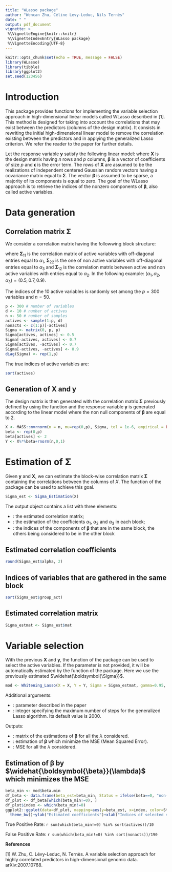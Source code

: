 ```yaml
---
title: "WLasso package"
author: "Wencan Zhu, Céline Levy-Leduc, Nils Ternès"
date: " "
output: pdf_document
vignette: >
 %\VignetteEngine{knitr::knitr}
 %\VignetteIndexEntry{WLasso package}
 %\VignetteEncoding{UTF-8}
---
```


```r
knitr::opts_chunk$set(echo = TRUE, message = FALSE)
library(WLasso)
library(tibble)
library(ggplot2)
set.seed(123456)
```

# Introduction
This package provides functions for implementing the variable selection approach in high-dimensional linear models called WLasso described in [1]. This method is designed for taking into account the correlations that may exist between the predictors (columns of the design matrix). It consists in rewriting the initial high-dimensional linear model to remove the correlation existing between the predictors and in applying the generalized Lasso criterion. We refer the reader to the paper for further details.

Let the response variable $\boldsymbol{y}$ satisfy the following linear model:
\begin{equation}\label{eq:mod_lin}
\boldsymbol{y}=\boldsymbol{X}\boldsymbol{\beta}+\boldsymbol{\epsilon},
\end{equation}
where $\boldsymbol{X}$ is the design matrix having $n$ rows and $p$ columns, $\boldsymbol{\beta}$ is a vector of coefficients of size $p$ and $\boldsymbol{\epsilon}$ is the error term. 
The rows of $\boldsymbol{X}$ are assumed to be the realizations of independent centered Gaussian random vectors having a covariance matrix equal to $\boldsymbol{\Sigma}$.
The vector $\boldsymbol{\beta}$ is assumed to be sparse, \textit{i.e.} a majority of its components is equal to zero. The goal of the WLasso approach is to retrieve the indices of the nonzero components 
of $\boldsymbol{\beta}$, also called active variables. 

# Data generation

## Correlation matrix $\boldsymbol{\Sigma}$
We consider a correlation matrix having the followwing block structure:

\begin{equation}
     \label{eq:SPAC}
     \boldsymbol{\Sigma}=
       \begin{bmatrix}
         \boldsymbol{\Sigma}_{11} &  \boldsymbol{\Sigma}_{12} \\
         \boldsymbol{\Sigma}_{12}^{T} &  \boldsymbol{\Sigma}_{22}
       \end{bmatrix}
\end{equation}
      
where $\boldsymbol{\Sigma}_{11}$ is the correlation matrix of active variables with off-diagonal entries equal to $\alpha_1$, $\boldsymbol{\Sigma}_{22}$ is the one of non active variables with off-diagonal entries equal to $\alpha_3$ and $\boldsymbol{\Sigma}_{12}$ is the correlation matrix between active and non active variables with entries equal to $\alpha_2$. In the following example: $(\alpha_1,\alpha_2,\alpha_3)=(0.5, 0.7, 0.9)$.    
      
The indices of the 10 active variables is randomly set among the $p=300$ variables and $n=50$.

```r
p <- 300 # number of variables 
d <- 10 # number of actives
n <- 50 # number of samples
actives <- sample(1:p, d)
nonacts <- c(1:p)[-actives]
Sigma <- matrix(0, p, p)
Sigma[actives, actives] <- 0.5
Sigma[-actives, actives] <- 0.7
Sigma[actives, -actives] <- 0.7
Sigma[-actives, -actives] <- 0.9
diag(Sigma) <- rep(1,p)
```

The true indices of active variables are:
```r
sort(actives)
```

## Generation of $\boldsymbol{X}$ and $\boldsymbol{y}$
The design matrix is then generated with the correlation matrix $\boldsymbol{\Sigma}$ previously defined by using the function \texttt{mvrnorm} and the response variable $\boldsymbol{y}$ 
is generated according to the linear model \eqref{eq:mod_lin} where the non null components of 
$\boldsymbol{\beta}$ are equal to 2.

```r
X <- MASS::mvrnorm(n = n, mu=rep(0,p), Sigma, tol = 1e-6, empirical = FALSE)
beta <- rep(0,p)
beta[actives] <- 2
Y <- X%*%beta+rnorm(n,0,1)
```

# Estimation of $\boldsymbol{\Sigma}$ 
Given $\boldsymbol{y}$ and $\boldsymbol{X}$, we can estimate the block-wise correlation matrix 
$\boldsymbol{\Sigma}$ containing the correlations between the columns of $X$. The function \texttt{Sigma_Estimation} of the package can be used to achieve this goal.  

```r
Sigma_est <- Sigma_Estimation(X) 
```

The output object contains a list with three elements:

* \texttt{mat}: the estimated correlation matrix;
* \texttt{alpha}: the estimation of the coefficients $\alpha_1$, $\alpha_2$ and $\alpha_3$ in each block;
* \verb|group_act|: the indices of the components of $\boldsymbol{\beta}$ that are in the same block, the others being considered to be in the other block

## Estimated correlation coefficients
```r
round(Sigma_est$alpha, 2)
```

## Indices of variables that are gathered in the same block
```r
sort(Sigma_est$group_act)
```

## Estimated correlation matrix
```r
Sigma_estmat <- Sigma_est$mat
```

# Variable selection
With the previous $\boldsymbol{X}$ and $\boldsymbol{y}$, the function \verb|Whitening_Lasso| of the package can be used to select the active variables. If the parameter \texttt{Sigma} is not provided, it will be automatically estimated by the function \verb|Sigma_Estimation| of the package. Here we use the previously estimated $\widehat{\boldsymbol{\Sigma}}$. 

```r
mod <- Whitening_Lasso(X = X, Y = Y, Sigma = Sigma_estmat, gamma=0.95, maxsteps = 200)
```
Additional arguments:

* \texttt{gamma}: parameter described in the paper \textcolor{red}{XXXXXXX}
* \texttt{maxsteps}: integer specifying the maximum number of steps for the generalized Lasso algorithm. Its default value is 2000.

Outputs: 

* \texttt{beta}: matrix of the estimations of $\boldsymbol{\beta}$ for all the $\lambda$ considered. 
* \texttt{beta.min}: estimation of $\boldsymbol{\beta}$ which minimize the MSE (Mean Squared Error).
* \texttt{mse}: MSE for all the $\lambda$ considered.

##  Estimation of $\boldsymbol{\beta}$ by $\widehat{\boldsymbol{\beta}}(\lambda)$ which minimizes the MSE
```r
beta_min <- mod$beta.min
df_beta <- data.frame(beta_est=beta_min, Status = ifelse(beta==0, "non-active", "active"))
df_plot <- df_beta[which(beta_min!=0), ]
df_plot$index <- which(beta_min!=0)
ggplot2::ggplot(data=df_plot, mapping=aes(y=beta_est, x=index, color=Status))+geom_point()+
  theme_bw()+ylab("Estimated coefficients")+xlab("Indices of selected variables")
```

True Positive Rate: `r sum(which(beta_min!=0) %in% sort(actives))/10`

False Positive Rate: `r sum(which(beta_min!=0) %in% sort(nonacts))/190`

**References**

[1] W. Zhu, C. Lévy-Leduc, N. Ternès. A variable selection approach for highly correlated predictors in high-dimensional genomic data. arXiv:2007.10768.

